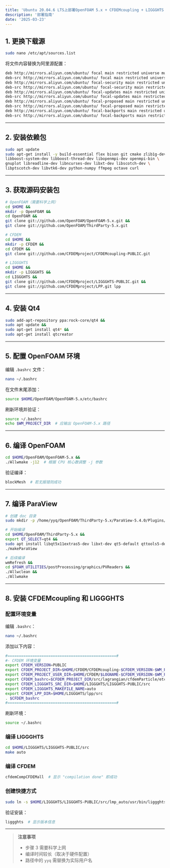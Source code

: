 ```yaml
---
title: 'Ubuntu 20.04.6 LTS上部署OpenFOAM 5.x + CFDEMcoupling + LIGGGHTS'
description: '部署指南'
date: '2025-03-23'
---
```


## 1. 更换下载源
```bash
sudo nano /etc/apt/sources.list
```

将文件内容替换为阿里源配置：
```bash
deb http://mirrors.aliyun.com/ubuntu/ focal main restricted universe multiverse
deb-src http://mirrors.aliyun.com/ubuntu/ focal main restricted universe multiverse
deb http://mirrors.aliyun.com/ubuntu/ focal-security main restricted universe multiverse
deb-src http://mirrors.aliyun.com/ubuntu/ focal-security main restricted universe multiverse
deb http://mirrors.aliyun.com/ubuntu/ focal-updates main restricted universe multiverse
deb-src http://mirrors.aliyun.com/ubuntu/ focal-updates main restricted universe multiverse
deb http://mirrors.aliyun.com/ubuntu/ focal-proposed main restricted universe multiverse
deb-src http://mirrors.aliyun.com/ubuntu/ focal-proposed main restricted universe multiverse
deb http://mirrors.aliyun.com/ubuntu/ focal-backports main restricted universe multiverse
deb-src http://mirrors.aliyun.com/ubuntu/ focal-backports main restricted universe multiverse
```

---

## 2. 安装依赖包
```bash
sudo apt update 
sudo apt-get install -y build-essential flex bison git cmake zlib1g-dev \
libboost-system-dev libboost-thread-dev libopenmpi-dev openmpi-bin \
gnuplot libreadline-dev libncurses-dev libxt-dev libscotch-dev \
libptscotch-dev libvtk6-dev python-numpy ffmpeg octave curl
```

---

## 3. 获取源码安装包
```bash
# OpenFOAM（需要科学上网）
cd $HOME &&
mkdir -p OpenFOAM &&
cd OpenFOAM &&
git clone git://github.com/OpenFOAM/OpenFOAM-5.x.git &&
git clone git://github.com/OpenFOAM/ThirdParty-5.x.git

# CFDEM
cd $HOME &&
mkdir -p CFDEM &&
cd CFDEM &&
git clone git://github.com/CFDEMproject/CFDEMcoupling-PUBLIC.git

# LIGGGHTS
cd $HOME &&
mkdir -p LIGGGHTS &&
cd LIGGGHTS &&
git clone git://github.com/CFDEMproject/LIGGGHTS-PUBLIC.git &&
git clone git://github.com/CFDEMproject/LPP.git lpp
```

---

## 4. 安装 Qt4
```bash
sudo add-apt-repository ppa:rock-core/qt4 &&
sudo apt update &&
sudo apt-get install qt4* &&
sudo apt-get install qtcreator
```

---

## 5. 配置 OpenFOAM 环境
编辑 `.bashrc` 文件：
```bash
nano ~/.bashrc
```
在文件末尾添加：
```bash
source $HOME/OpenFOAM/OpenFOAM-5.x/etc/bashrc
```
刷新环境并验证：
```bash
source ~/.bashrc
echo $WM_PROJECT_DIR  # 应输出 OpenFOAM-5.x 路径
```

---

## 6. 编译 OpenFOAM
```bash
cd $HOME/OpenFOAM/OpenFOAM-5.x && 
./Allwmake -j12  # 根据 CPU 核心数调整 -j 参数
```
验证编译：
```bash
blockMesh  # 若无报错则成功
```

---

## 7. 编译 ParaView
```bash
# 创建 doc 目录
sudo mkdir -p /home/yyq/OpenFOAM/ThirdParty-5.x/ParaView-5.4.0/Plugins/StreamLinesRepresentation/doc

# 开始编译
cd $HOME/OpenFOAM/ThirdParty-5.x &&
export QT_SELECT=qt4 &&
sudo apt install libqt5x11extras5-dev libxt-dev qt5-default qttools5-dev curl &&
./makeParaView

# 后续编译
wmRefresh &&
cd $FOAM_UTILITIES/postProcessing/graphics/PVReaders &&
./Allwclean &&
./Allwmake
```

---

## 8. 安装 CFDEMcoupling 和 LIGGGHTS
### 配置环境变量
编辑 `.bashrc`：
```bash
nano ~/.bashrc
```
添加以下内容：
```bash
#================================================# 
#- CFDEM 环境变量
export CFDEM_VERSION=PUBLIC
export CFDEM_PROJECT_DIR=$HOME/CFDEM/CFDEMcoupling-$CFDEM_VERSION-$WM_PROJECT_VERSION
export CFDEM_PROJECT_USER_DIR=$HOME/CFDEM/$LOGNAME-$CFDEM_VERSION-$WM_PROJECT_VERSION
export CFDEM_bashrc=$CFDEM_PROJECT_DIR/src/lagrangian/cfdemParticle/etc/bashrc
export CFDEM_LIGGGHTS_SRC_DIR=$HOME/LIGGGHTS/LIGGGHTS-PUBLIC/src
export CFDEM_LIGGGHTS_MAKEFILE_NAME=auto
export CFDEM_LPP_DIR=$HOME/LIGGGHTS/lpp/src
. $CFDEM_bashrc
#================================================#
```
刷新环境：
```bash
source ~/.bashrc
```

### 编译 LIGGGHTS
```bash
cd $HOME/LIGGGHTS/LIGGGHTS-PUBLIC/src
make auto
```

### 编译 CFDEM
```bash
cfdemCompCFDEMall  # 显示 "compilation done" 即成功
```

### 创建快捷方式
```bash
sudo ln -s $HOME/LIGGGHTS/LIGGGHTS-PUBLIC/src/lmp_auto/usr/bin/liggghts
```
验证安装：
```bash
liggghts  # 显示版本信息
```

---

> **注意事项**  
> - 步骤 3 需要科学上网  
> - 编译时间较长（取决于硬件配置）  
> - 路径中的 `yyq` 需替换为实际用户名
```